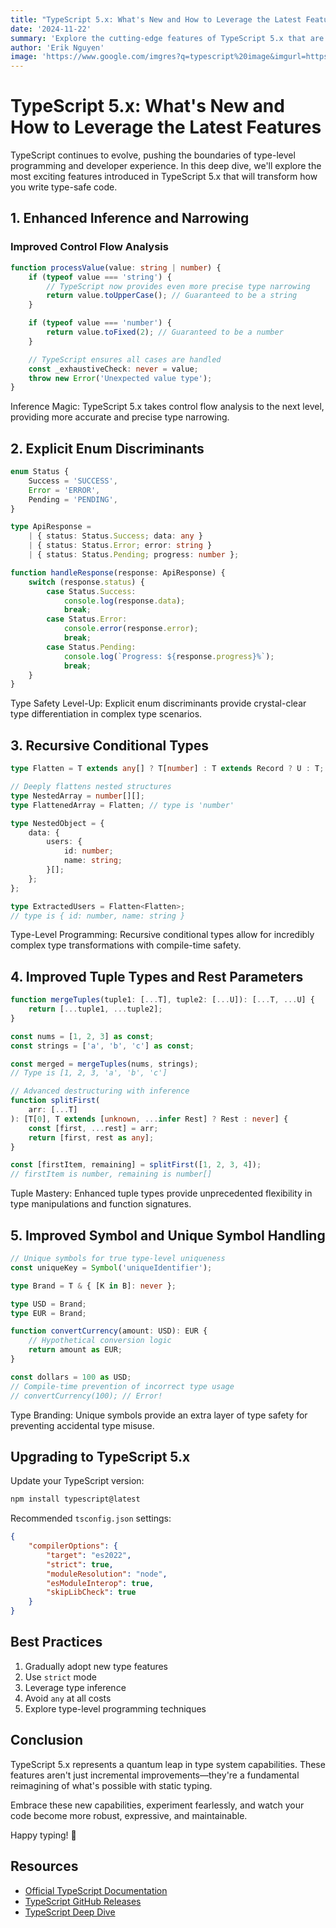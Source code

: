 ```yaml
---
title: "TypeScript 5.x: What's New and How to Leverage the Latest Features"
date: '2024-11-22'
summary: 'Explore the cutting-edge features of TypeScript 5.x that are revolutionizing type-level programming, improving developer experience, and making your code more powerful and expressive.'
author: 'Erik Nguyen'
image: 'https://www.google.com/imgres?q=typescript%20image&imgurl=https%3A%2F%2Fblog.theodo.com%2F_astro%2Fts_logo.BstCNrTU_1Dbxpr.webp&imgrefurl=https%3A%2F%2Fblog.theodo.com%2F2022%2F01%2Ftypescript-replace-as-typeguards%2F&docid=OBlmOHbV3ff0AM&tbnid=-fcTAX0L1vdACM&vet=12ahUKEwit3r-kjfCJAxVLyzgGHZRhHgcQM3oECGUQAA..i&w=740&h=405&hcb=2&ved=2ahUKEwit3r-kjfCJAxVLyzgGHZRhHgcQM3oECGUQAA'
---
```


# TypeScript 5.x: What's New and How to Leverage the Latest Features

TypeScript continues to evolve, pushing the boundaries of type-level programming and developer experience. In this deep dive, we'll explore the most exciting features introduced in TypeScript 5.x that will transform how you write type-safe code.

## 1. Enhanced Inference and Narrowing

### Improved Control Flow Analysis

```typescript
function processValue(value: string | number) {
	if (typeof value === 'string') {
		// TypeScript now provides even more precise type narrowing
		return value.toUpperCase(); // Guaranteed to be a string
	}

	if (typeof value === 'number') {
		return value.toFixed(2); // Guaranteed to be a number
	}

	// TypeScript ensures all cases are handled
	const _exhaustiveCheck: never = value;
	throw new Error('Unexpected value type');
}
```

<Callout type='info'>
	Inference Magic: TypeScript 5.x takes control flow analysis to the next
	level, providing more accurate and precise type narrowing.
</Callout>

## 2. Explicit Enum Discriminants

```typescript
enum Status {
	Success = 'SUCCESS',
	Error = 'ERROR',
	Pending = 'PENDING',
}

type ApiResponse =
	| { status: Status.Success; data: any }
	| { status: Status.Error; error: string }
	| { status: Status.Pending; progress: number };

function handleResponse(response: ApiResponse) {
	switch (response.status) {
		case Status.Success:
			console.log(response.data);
			break;
		case Status.Error:
			console.error(response.error);
			break;
		case Status.Pending:
			console.log(`Progress: ${response.progress}%`);
			break;
	}
}
```

<Callout type='warning'>
	Type Safety Level-Up: Explicit enum discriminants provide crystal-clear type
	differentiation in complex type scenarios.
</Callout>

## 3. Recursive Conditional Types

```typescript
type Flatten = T extends any[] ? T[number] : T extends Record ? U : T;

// Deeply flattens nested structures
type NestedArray = number[][];
type FlattenedArray = Flatten; // type is 'number'

type NestedObject = {
	data: {
		users: {
			id: number;
			name: string;
		}[];
	};
};

type ExtractedUsers = Flatten<Flatten>;
// type is { id: number, name: string }
```

<Callout type='success'>
	Type-Level Programming: Recursive conditional types allow for incredibly
	complex type transformations with compile-time safety.
</Callout>

## 4. Improved Tuple Types and Rest Parameters

```typescript
function mergeTuples(tuple1: [...T], tuple2: [...U]): [...T, ...U] {
	return [...tuple1, ...tuple2];
}

const nums = [1, 2, 3] as const;
const strings = ['a', 'b', 'c'] as const;

const merged = mergeTuples(nums, strings);
// Type is [1, 2, 3, 'a', 'b', 'c']

// Advanced destructuring with inference
function splitFirst(
	arr: [...T]
): [T[0], T extends [unknown, ...infer Rest] ? Rest : never] {
	const [first, ...rest] = arr;
	return [first, rest as any];
}

const [firstItem, remaining] = splitFirst([1, 2, 3, 4]);
// firstItem is number, remaining is number[]
```

<Callout type='info'>
	Tuple Mastery: Enhanced tuple types provide unprecedented flexibility in
	type manipulations and function signatures.
</Callout>

## 5. Improved Symbol and Unique Symbol Handling

```typescript
// Unique symbols for true type-level uniqueness
const uniqueKey = Symbol('uniqueIdentifier');

type Brand = T & { [K in B]: never };

type USD = Brand;
type EUR = Brand;

function convertCurrency(amount: USD): EUR {
	// Hypothetical conversion logic
	return amount as EUR;
}

const dollars = 100 as USD;
// Compile-time prevention of incorrect type usage
// convertCurrency(100); // Error!
```

<Callout type='danger'>
	Type Branding: Unique symbols provide an extra layer of type safety for
	preventing accidental type misuse.
</Callout>

## Upgrading to TypeScript 5.x

Update your TypeScript version:

```bash
npm install typescript@latest
```

Recommended `tsconfig.json` settings:

```json
{
	"compilerOptions": {
		"target": "es2022",
		"strict": true,
		"moduleResolution": "node",
		"esModuleInterop": true,
		"skipLibCheck": true
	}
}
```

## Best Practices

1. Gradually adopt new type features
2. Use `strict` mode
3. Leverage type inference
4. Avoid `any` at all costs
5. Explore type-level programming techniques

## Conclusion

TypeScript 5.x represents a quantum leap in type system capabilities. These features aren't just incremental improvements—they're a fundamental reimagining of what's possible with static typing.

Embrace these new capabilities, experiment fearlessly, and watch your code become more robust, expressive, and maintainable.

Happy typing! 🚀

## Resources

-   [Official TypeScript Documentation](https://www.typescriptlang.org/docs/)
-   [TypeScript GitHub Releases](https://github.com/Microsoft/TypeScript/releases)
-   [TypeScript Deep Dive](https://basarat.gitbook.io/typescript/)
